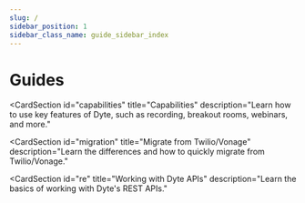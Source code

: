 ```yaml
---
slug: /
sidebar_position: 1
sidebar_class_name: guide_sidebar_index
---
```



# Guides

<ProductSection></ProductSection>

<CardSection
  id="capabilities"
  title="Capabilities"
  description="Learn how to use key features of Dyte, such as recording, breakout rooms, webinars, and more."
>
  <Card
    title="Recording"
    to="/guides/capabilities/recording/recording-overview"
    description="Understand Dyte's recording capabilities and record audio, video, whiteboard and other custom elements"
  />
  <Card
    title="Webinar"
    to="/guides/capabilities/webinar/intro-webinar"
    description="Leverage Dyte's Webinar feature for one-to-many events with larger audiences."
  />
  <Card
    title="Webhooks & Events"
    to="/guides/capabilities/webhooks/webhooks-overview"
    description="Utilize webhooks to push real-time updates to your server."
  />
  <Card
    title="Breakout Rooms"
    to="/guides/capabilities/breakoutroom/introduction-breakout-rooms"
    description="Facilitate focused discussions and collaboration with breakout rooms."
  />
  <Card
    title="No Code Integration"
    to="/guides/capabilities/embed"
    description="Integrate Dyte into your project using an iFrame, eliminating the need for SDKs."
  />
  <Card
    title="Export chat"
    to="/guides/capabilities/chat/export-chat-dump"
    description="Retrieve all chat messages of a Dyte meeting through the REST API"
  />
</CardSection>
<CardSection
  id="migration"
  title="Migrate from Twilio/Vonage"
  description="Learn the differences and how to quickly migrate from Twilio/Vonage."
>
  <Card
    title="Migrate from Twilio"
    to="/guides/migration/twilio/concepts-twilio-vs-dyte"
  />
  <Card
    title="Migrate from OpenTok"
    to="/guides/migration/opentok/concepts-opentok-vs-dyte"
  />
</CardSection>
<CardSection
  id="re"
  title="Working with Dyte APIs"
  description="Learn the basics of working with Dyte's REST APIs."
>
  <Card
    title="REST APIs"
    to="/guides/rest-apis/quickstart"
    description="Understand how our REST APIs work and how to get started with them"
  />
</CardSection>
